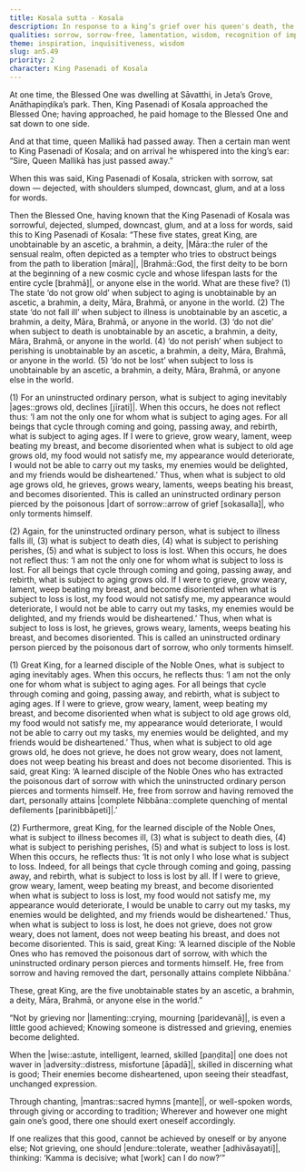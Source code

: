```yaml
---
title: Kosala sutta - Kosala
description: In response to a king’s grief over his queen's death, the Buddha teaches that aging, illness, death, and loss are inevitable. He contrasts the self-torment of an ordinary person who resists these truths with the peace a learned disciple of the Noble Ones finds through acceptance, thereby removing the “poisonous dart of sorrow.”
qualities: sorrow, sorrow-free, lamentation, wisdom, recognition of impermanence, recognition of unsatisfactoriness, wisdom, discernment, quenching, patience
theme: inspiration, inquisitiveness, wisdom
slug: an5.49
priority: 2
character: King Pasenadi of Kosala
---
```


At one time, the Blessed One was dwelling at Sāvatthi, in Jeta’s Grove, Anāthapiṇḍika’s park. Then, King Pasenadi of Kosala approached the Blessed One; having approached, he paid homage to the Blessed One and sat down to one side.

And at that time, queen Mallikā had passed away. Then a certain man went to King Pasenadi of Kosala; and on arrival he whispered into the king’s ear: “Sire, Queen Mallikā has just passed away.”

When this was said, King Pasenadi of Kosala, stricken with sorrow, sat down — dejected, with shoulders slumped, downcast, glum, and at a loss for words.

Then the Blessed One, having known that the King Pasenadi of Kosala was sorrowful, dejected, slumped, downcast, glum, and at a loss for words, said this to King Pasenadi of Kosala: “These five states, great King, are unobtainable by an ascetic, a brahmin, a deity, |Māra::the ruler of the sensual realm, often depicted as a tempter who tries to obstruct beings from the path to liberation [māra]|, |Brahmā::God, the first deity to be born at the beginning of a new cosmic cycle and whose lifespan lasts for the entire cycle [brahmā]|, or anyone else in the world. What are these five? (1) The state ‘do not grow old’ when subject to aging is unobtainable by an ascetic, a brahmin, a deity, Māra, Brahmā, or anyone in the world. (2) The state ‘do not fall ill’ when subject to illness <collapse>is unobtainable by an ascetic, a brahmin, a deity, Māra, Brahmā, or anyone in the world.</collapse> (3) ‘do not die’ when subject to death <collapse>is unobtainable by an ascetic, a brahmin, a deity, Māra, Brahmā, or anyone in the world.</collapse> (4) ‘do not perish’ when subject to perishing <collapse>is unobtainable by an ascetic, a brahmin, a deity, Māra, Brahmā, or anyone in the world.</collapse> (5) ‘do not be lost’ when subject to loss is unobtainable by an ascetic, a brahmin, a deity, Māra, Brahmā, or anyone else in the world.

(1) For an uninstructed ordinary person, what is subject to aging inevitably |ages::grows old, declines [jīrati]|. When this occurs, he does not reflect thus: ‘I am not the only one for whom what is subject to aging ages. For all beings that cycle through coming and going, passing away, and rebirth, what is subject to aging ages. If I were to grieve, grow weary, lament, weep beating my breast, and become disoriented when what is subject to old age grows old, my food would not satisfy me, my appearance would deteriorate, I would not be able to carry out my tasks, my enemies would be delighted, and my friends would be disheartened.’ Thus, when what is subject to old age grows old, he grieves, grows weary, laments, weeps beating his breast, and becomes disoriented. This is called an uninstructed ordinary person pierced by the poisonous |dart of sorrow::arrow of grief [sokasalla]|, who only torments himself.

(2) Again, for the uninstructed ordinary person, what is subject to illness falls ill, (3) what is subject to death dies, (4) what is subject to perishing perishes, (5) and what is subject to loss is lost. When this occurs, he does not reflect thus: ‘I am not the only one for whom what is subject to loss is lost. For all beings that cycle through coming and going, passing away, and rebirth, what is subject to aging grows old. If I were to grieve, grow weary, lament, weep beating my breast, and become disoriented when what is subject to loss is lost, my food would not satisfy me, my appearance would deteriorate, I would not be able to carry out my tasks, my enemies would be delighted, and my friends would be disheartened.’ Thus, when what is subject to loss is lost, he grieves, grows weary, laments, weeps beating his breast, and becomes disoriented. This is called an uninstructed ordinary person pierced by the poisonous dart of sorrow, who only torments himself.

(1) Great King, for a learned disciple of the Noble Ones, what is subject to aging inevitably ages. When this occurs, he reflects thus: ‘I am not the only one for whom what is subject to aging ages. For all beings that cycle through coming and going, passing away, and rebirth, what is subject to aging ages. If I were to grieve, grow weary, lament, weep beating my breast, and become disoriented when what is subject to old age grows old, my food would not satisfy me, my appearance would deteriorate, I would not be able to carry out my tasks, my enemies would be delighted, and my friends would be disheartened.’ Thus, when what is subject to old age grows old, he does not grieve, he does not grow weary, does not lament, does not weep beating his breast and does not become disoriented. This is said, great King: ‘A learned disciple of the Noble Ones who has extracted the poisonous dart of sorrow with which the uninstructed ordinary person pierces and torments himself. He, free from sorrow and having removed the dart, personally attains |complete Nibbāna::complete quenching of mental defilements [parinibbāpeti]|.’

(2) Furthermore, great King, for the learned disciple of the Noble Ones, what is subject to illness becomes ill, (3) what is subject to death dies, (4) what is subject to perishing perishes, (5) and what is subject to loss is lost. When this occurs, he reflects thus: ‘It is not only I who lose what is subject to loss. Indeed, for all beings that cycle through coming and going, passing away, and rebirth, what is subject to loss is lost by all. If I were to grieve, grow weary, lament, weep beating my breast, and become disoriented when what is subject to loss is lost, my food would not satisfy me, my appearance would deteriorate, I would be unable to carry out my tasks, my enemies would be delighted, and my friends would be disheartened.’ Thus, when what is subject to loss is lost, he does not grieve, does not grow weary, does not lament, does not weep beating his breast, and does not become disoriented. This is said, great King: ‘A learned disciple of the Noble Ones who has removed the poisonous dart of sorrow, with which the uninstructed ordinary person pierces and torments himself. He, free from sorrow and having removed the dart, personally attains complete Nibbāna.’

These, great King, are the five unobtainable states by an ascetic, a brahmin, a deity, Māra, Brahmā, or anyone else in the world.”

“Not by grieving nor |lamenting::crying, mourning [paridevanā]|,
is even a little good achieved;
Knowing someone is distressed and grieving,
enemies become delighted.

When the |wise::astute, intelligent, learned, skilled [paṇḍita]| one does not waver in |adversity::distress, misfortune [āpadā]|,
skilled in discerning what is good;
Their enemies become disheartened,
upon seeing their steadfast, unchanged expression.

Through chanting, |mantras::sacred hymns [mante]|, or well-spoken words,
through giving or according to tradition;
Wherever and however one might gain one’s good,
there one should exert oneself accordingly.

If one realizes that this good,
cannot be achieved by oneself or by anyone else;
Not grieving, one should |endure::tolerate, weather [adhivāsayati]|,
thinking: ‘Kamma is decisive; what [work] can I do now?’”